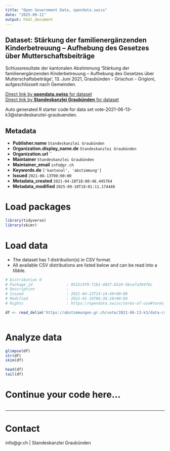 ```yaml
---
title: "Open Government Data, opendata.swiss"
date: "2025-09-11"
output: html_document
---
```


## Dataset: Stärkung der familienergänzenden Kinderbetreuung – Aufhebung des Gesetzes über Mutterschaftsbeiträge

Schlussresultate der kantonalen Abstimmung 'Stärkung der familienergänzenden Kinderbetreuung – Aufhebung des Gesetzes über Mutterschaftsbeiträge', 13. Juni 2021, Graubünden - Grischun - Grigioni, aufgeschlüsselt nach Gemeinden.

[Direct link by **opendata.swiss** for dataset](https://opendata.swiss/de/dataset/starkung-der-familienerganzenden-kinderbetreuung-aufhebung-des-gesetzes-uber-mutterschaftsbeitr)<br>
[Direct link by **Standeskanzlei Graubünden** for dataset](https://abstimmungen.gr.ch/vote/2021-06-13-k3/data)

Auto generated R starter code for data set vote-2021-06-13-k3@standeskanzlei-graubuenden.

## Metadata

- **Publisher.name** `Standeskanzlei Graubünden`
- **Organization.display_name.de** `Standeskanzlei Graubünden`
- **Organization.url** ``
- **Maintainer** `Standeskanzlei Graubünden`
- **Maintainer_email** `info@gr.ch`
- **Keywords.de** `['kantonal', 'abstimmung']`
- **Issued** `2021-06-13T00:00:00`
- **Metadata_created** `2021-04-28T18:00:48.445764`
- **Metadata_modified** `2025-09-10T18:01:11.174448`


# Load packages

```r

library(tidyverse)
library(skimr)

```

# Load data

-   The dataset has 1 distribution(s) in CSV format.
-   All available CSV distributions are listed below and can be read into a tibble.

```r

# Distribution 0
# Package_id               : 9532c9f9-71b1-4837-b524-5bce7a39476c
# Description              : 
# Issued                   : 2021-04-23T14:14:49+00:00
# Modified                 : 2022-01-19T06:36:18+00:00
# Rights                   : https://opendata.swiss/terms-of-use#terms_by

df <- read_delim('https://abstimmungen.gr.ch/vote/2021-06-13-k3/data-csv')



```

# Analyze data

```r

glimpse(df)
str(df)
skim(df)

head(df)
tail(df)

```

# Continue your code here...

```r

```

------------------------------------------------------------------------

# Contact

info@gr.ch | Standeskanzlei Graubünden
